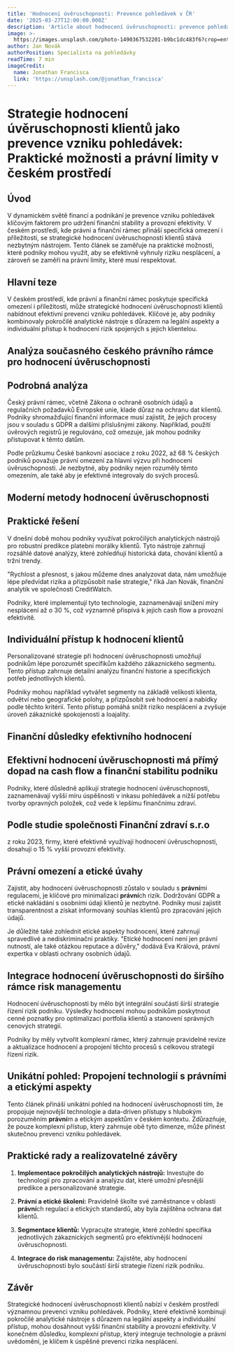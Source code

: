 ```yaml
---
title: 'Hodnocení úvěruschopnosti: Prevence pohledávek v ČR'
date: '2025-03-27T12:00:00.000Z'
description: 'Article about hodnocení úvěruschopnosti: prevence pohledávek v čr'
image: >-
  https://images.unsplash.com/photo-1490367532201-b9bc1dc483f6?crop=entropy&cs=tinysrgb&fit=max&fm=jpg&ixid=M3w3MjA5MjJ8MHwxfHJhbmRvbXx8fHx8fHx8fDE3NDMwMjQyNTl8&ixlib=rb-4.0.3&q=80&w=1080
author: Jan Novák
authorPosition: Specialista na pohledávky
readTime: 7 min
imageCredit:
  name: Jonathan Francisca
  link: 'https://unsplash.com/@jonathan_francisca'
---
```

# Strategie hodnocení úvěruschopnosti klientů jako prevence vzniku pohledávek: Praktické možnosti a právní limity v českém prostředí

## Úvod

V dynamickém světě financí a podnikání je prevence vzniku pohledávek klíčovým faktorem pro udržení finanční stability a provozní efektivity. V českém prostředí, kde právní a finanční rámec přináší specifická omezení i příležitosti, se strategické hodnocení úvěruschopnosti klientů stává nezbytným nástrojem. Tento článek se zaměřuje na praktické možnosti, které podniky mohou využít, aby se efektivně vyhnuly riziku nesplácení, a zároveň se zaměří na právní limity, které musí respektovat.

## Hlavní teze

V českém prostředí, kde právní a finanční rámec poskytuje specifická omezení i příležitosti, může strategické hodnocení úvěruschopnosti klientů nabídnout efektivní prevenci vzniku pohledávek. Klíčové je, aby podniky kombinovaly pokročilé analytické nástroje s důrazem na legální aspekty a individuální přístup k hodnocení rizik spojených s jejich klientelou.

## Analýza současného českého právního rámce pro hodnocení úvěruschopnosti

## Podrobná analýza

Český právní rámec, včetně Zákona o ochraně osobních údajů a regulačních požadavků Evropské unie, klade důraz na ochranu dat klientů. Podniky shromažďující finanční informace musí zajistit, že jejich procesy jsou v souladu s GDPR a dalšími příslušnými zákony. Například, použití úvěrových registrů je regulováno, což omezuje, jak mohou podniky přistupovat k těmto datům.

Podle průzkumu České bankovní asociace z roku 2022, až 68 % českých podniků považuje právní omezení za hlavní výzvu při hodnocení úvěruschopnosti. Je nezbytné, aby podniky nejen rozuměly těmto omezením, ale také aby je efektivně integrovaly do svých procesů.

## Moderní metody hodnocení úvěruschopnosti

## Praktické řešení

V dnešní době mohou podniky využívat pokročilých analytických nástrojů pro robustní predikce platební morálky klientů. Tyto nástroje zahrnují rozsáhlé datové analýzy, které zohledňují historická data, chování klientů a tržní trendy. 

"Rychlost a přesnost, s jakou můžeme dnes analyzovat data, nám umožňuje lépe předvídat rizika a přizpůsobit naše strategie," říká Jan Novák, finanční analytik ve společnosti CreditWatch.

Podniky, které implementují tyto technologie, zaznamenávají snížení míry nesplácení až o 30 %, což významně přispívá k jejich cash flow a provozní efektivitě.

## Individuální přístup k hodnocení klientů

Personalizované strategie při hodnocení úvěruschopnosti umožňují podnikům lépe porozumět specifikům každého zákaznického segmentu. Tento přístup zahrnuje detailní analýzu finanční historie a specifických potřeb jednotlivých klientů. 

Podniky mohou například vytvářet segmenty na základě velikosti klienta, odvětví nebo geografické polohy, a přizpůsobit své hodnocení a nabídky podle těchto kritérií. Tento přístup pomáhá snížit riziko nesplácení a zvyšuje úroveň zákaznické spokojenosti a loajality.

## Finanční důsledky efektivního hodnocení

## Efektivní hodnocení úvěruschopnosti má přímý dopad na cash flow a finanční stabilitu podniku

Podniky, které důsledně aplikují strategie hodnocení úvěruschopnosti, zaznamenávají vyšší míru úspěšnosti v inkasu pohledávek a nižší potřebu tvorby opravných položek, což vede k lepšímu finančnímu zdraví.

## Podle studie společnosti Finanční zdraví s.r.o

z roku 2023, firmy, které efektivně využívají hodnocení úvěruschopnosti, dosahují o 15 % vyšší provozní efektivity.

## Právní omezení a etické úvahy

Zajistit, aby hodnocení úvěruschopnosti zůstalo v souladu s **právní**mi regulacemi, je klíčové pro minimalizaci **právní**ch rizik. Dodržování GDPR a etické nakládání s osobními údaji klientů je nezbytné. Podniky musí zajistit transparentnost a získat informovaný souhlas klientů pro zpracování jejich údajů.

Je důležité také zohlednit etické aspekty hodnocení, které zahrnují spravedlivé a nediskriminační praktiky. "Etické hodnocení není jen právní nutností, ale také otázkou reputace a důvěry," dodává Eva Králová, právní expertka v oblasti ochrany osobních údajů.

## Integrace hodnocení úvěruschopnosti do širšího rámce risk managementu

Hodnocení úvěruschopnosti by mělo být integrální součástí širší strategie řízení rizik podniku. Výsledky hodnocení mohou podnikům poskytnout cenné poznatky pro optimalizaci portfolia klientů a stanovení správných cenových strategií.

Podniky by měly vytvořit komplexní rámec, který zahrnuje pravidelné revize a aktualizace hodnocení a propojení těchto procesů s celkovou strategií řízení rizik.

## Unikátní pohled: Propojení technologií s právními a etickými aspekty

Tento článek přináší unikátní pohled na hodnocení úvěruschopnosti tím, že propojuje nejnovější technologie a data-driven přístupy s hlubokým porozuměním **právní**m a etickým aspektům v českém kontextu. Zdůrazňuje, že pouze komplexní přístup, který zahrnuje obě tyto dimenze, může přinést skutečnou prevenci vzniku pohledávek.

## Praktické rady a realizovatelné závěry

1. **Implementace pokročilých analytických nástrojů:** Investujte do technologií pro zpracování a analýzu dat, které umožní přesnější predikce a personalizované strategie.
   
2. **Právní a etické školení:** Pravidelně školte své zaměstnance v oblasti **právní**ch regulací a etických standardů, aby byla zajištěna ochrana dat klientů.

3. **Segmentace klientů:** Vypracujte strategie, které zohlední specifika jednotlivých zákaznických segmentů pro efektivnější hodnocení úvěruschopnosti.

4. **Integrace do risk managementu:** Zajistěte, aby hodnocení úvěruschopnosti bylo součástí širší strategie řízení rizik podniku.

## Závěr

Strategické hodnocení úvěruschopnosti klientů nabízí v českém prostředí významnou prevenci vzniku pohledávek. Podniky, které efektivně kombinují pokročilé analytické nástroje s důrazem na legální aspekty a individuální přístup, mohou dosáhnout vyšší finanční stability a provozní efektivity. V konečném důsledku, komplexní přístup, který integruje technologie a právní uvědomění, je klíčem k úspěšné prevenci rizika nesplácení.

